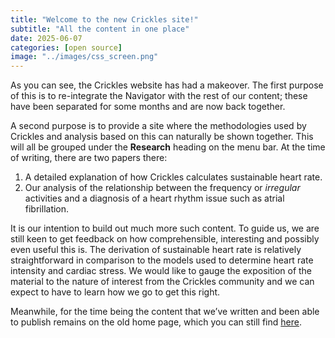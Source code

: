```yaml
---
title: "Welcome to the new Crickles site!"
subtitle: "All the content in one place"
date: 2025-06-07
categories: [open source]
image: "../images/css_screen.png"
---
```


As you can see, the Crickles website has had a makeover. The first purpose of this is to re-integrate the Navigator with the rest of our content; these have been separated for some months and are now back together.

A second purpose is to provide a site where the methodologies used by Crickles and analysis based on this can naturally be shown together. This will all be grouped under the **Research** heading on the menu bar. At the time of writing, there are two papers there:

1.  A detailed explanation of how Crickles calculates sustainable heart rate.
2.  Our analysis of the relationship between the frequency or *irregular* activities and a diagnosis of a heart rhythm issue such as atrial fibrillation.

It is our intention to build out much more such content. To guide us, we are still keen to get feedback on how comprehensible, interesting and possibly even useful this is. The derivation of sustainable heart rate is relatively straightforward in comparison to the models used to determine heart rate intensity and cardiac stress. We would like to gauge the exposition of the material to the nature of interest from the Crickles community and we can expect to have to learn how we go to get this right.

Meanwhile, for the time being the content that we've written and been able to publish remains on the old home page, which you can still find [here](https://crickles.casa).
